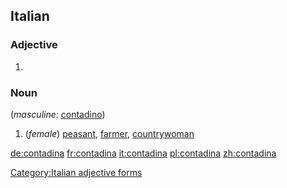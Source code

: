==Italian==

===Adjective===
{{head|it}} {{f}}

# {{feminine of|contadino|lang=it}}

===Noun===
{{it-noun|f|contadine}}  (''masculine'': [[contadino]])

# (''female'') [[peasant]], [[farmer]], [[countrywoman]]

[[Category:Italian adjective forms]]

[[de:contadina]]
[[fr:contadina]]
[[it:contadina]]
[[pl:contadina]]
[[zh:contadina]]